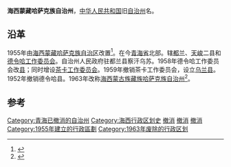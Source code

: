 '''海西蒙藏哈萨克族自治州'''，[[中华人民共和国|中华人民共和国]]旧[[自治州|自治州]]名。

==沿革 ==
1955年由[[海西蒙藏哈萨克族自治区|海西蒙藏哈萨克族自治区]]改置<ref>{{Cite book|title=青海省志 五十二 民政志|last=青海省地方志编纂委员会|first=|publisher=合肥：黄山书社|year=1998.07|isbn=7-80630-243-3|location=|pages=27}}</ref>。在今[[青海省|青海省]]北部。辖[[都兰县|都兰]]、[[天峻县|天峻]]二县和[[德令哈工作委员会|德令哈工作委员会]]。自治州人民政府驻都兰县察汗乌苏。1958年德令哈工作委员会改[[德令哈县|县]]；同时增设[[茶卡工作委员会|茶卡工作委员会]]。1959年撤销茶卡工作委员会，设立[[乌兰县|乌兰县]]。1952年撤销德令哈县。1963年改称[[海西蒙古族藏族哈萨克族自治州|海西蒙古族藏族哈萨克族自治州]]<ref>{{Cite book|title=中华人民共和国地名大词典 第5卷|last=崔乃夫主编|first=|publisher=北京：商务印书馆|year=2002.08|isbn=7-100-03254-7|location=|pages=7821}}</ref>。 
 
==参考==
{{reflist}}
{{中华人民共和国行政区划小作品}}
[[Category:青海已撤消的自治州|Category:青海已撤消的自治州]]
[[Category:海西行政区划史|Category:海西行政区划史]]
[[Category:蒙古族自治州|撤消]]
[[Category:藏族自治州|撤消]]
[[Category:哈萨克族自治州|撤消]]
[[Category:1955年建立的行政區劃|Category:1955年建立的行政區劃]]
[[Category:1963年废除的行政区划|Category:1963年废除的行政区划]]